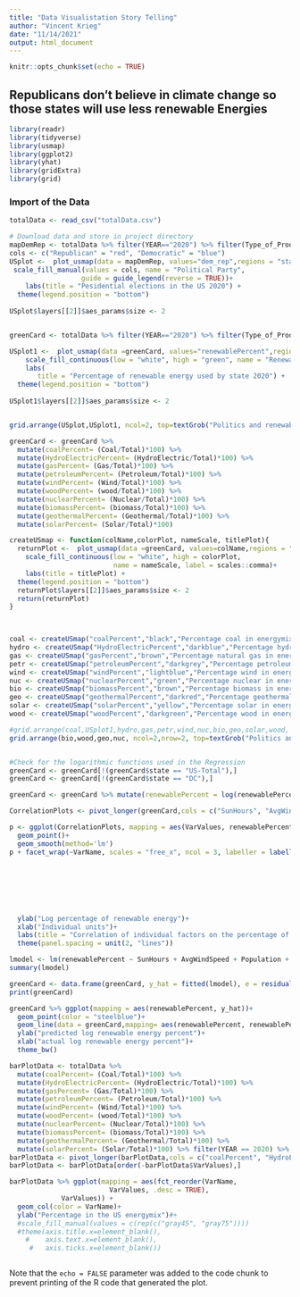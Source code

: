 ```yaml
---
title: "Data Visualistation Story Telling"
author: "Vincent Krieg"
date: "11/14/2021"
output: html_document
---
```


```r
knitr::opts_chunk$set(echo = TRUE)
```

## Republicans don't believe in climate change so those states will use less renewable Energies


```r
library(readr)
library(tidyverse)
library(usmap)
library(ggplot2)
library(yhat)
library(gridExtra)
library(grid)
```

### Import of the Data ###

```r
totalData <- read_csv("totalData.csv")
```
```r
# Download data and store in project directory
mapDemRep <- totalData %>% filter(YEAR=="2020") %>% filter(Type_of_Producer=='Total Electric Power Industry') %>% mutate(dem_rep=if_else(dem_percent>rep_percent,"Democratic","Republican"))
cols <- c("Republican" = "red", "Democratic" = "blue")
USplot <-  plot_usmap(data = mapDemRep, values="dem_rep",regions = "states",labels = TRUE) + 
 scale_fill_manual(values = cols, name = "Political Party", 
                  guide = guide_legend(reverse = TRUE))+
    labs(title = "Pesidential elections in the US 2020") +
  theme(legend.position = "bottom")
  
USplot$layers[[2]]$aes_params$size <- 2



```
```r
greenCard <- totalData %>% filter(YEAR=="2020") %>% filter(Type_of_Producer=='Total Electric Power Industry')  %>% mutate(renewableTotal=HydroElectric+Wind+wood+biomass+Geothermal+Solar) %>% mutate(renewablePercent= (renewableTotal/Total)*100)

USplot1 <-  plot_usmap(data =greenCard, values="renewablePercent",regions = "states",labels = TRUE) + 
    scale_fill_continuous(low = "white", high = "green", name = "Renewable Energy in %", label = scales::comma)+
    labs(
       title = "Percentage of renewable energy used by state 2020") +
  theme(legend.position = "bottom")
  
USplot1$layers[[2]]$aes_params$size <- 2


grid.arrange(USplot,USplot1, ncol=2, top=textGrob("Politics and renewable energies in the United States",gp=gpar(fontsize=20,font=3)))


```
```r
greenCard <- greenCard %>% 
  mutate(coalPercent= (Coal/Total)*100) %>%
  mutate(HydroElectricPercent= (HydroElectric/Total)*100) %>%
  mutate(gasPercent= (Gas/Total)*100) %>%
  mutate(petroleumPercent= (Petroleum/Total)*100) %>%
  mutate(windPercent= (Wind/Total)*100) %>%
  mutate(woodPercent= (wood/Total)*100) %>%
  mutate(nuclearPercent= (Nuclear/Total)*100) %>%
  mutate(biomassPercent= (biomass/Total)*100) %>%
  mutate(geothermalPercent= (Geothermal/Total)*100) %>%
  mutate(solarPercent= (Solar/Total)*100)


```

```r

createUSmap <- function(colName,colorPlot, nameScale, titlePlot){
  returnPlot <-  plot_usmap(data =greenCard, values=colName,regions = "states",labels = TRUE) + 
    scale_fill_continuous(low = "white", high = colorPlot, 
                          name = nameScale, label = scales::comma)+
    labs(title = titlePlot) +
  theme(legend.position = "bottom")
  returnPlot$layers[[2]]$aes_params$size <- 2
  return(returnPlot)
}

  

coal <- createUSmap("coalPercent","black","Percentage coal in energymix", "Coal")
hydro <- createUSmap("HydroElectricPercent","darkblue","Percentage hydro electric in energymix", "Hydro Electic")
gas <- createUSmap("gasPercent","brown","Percentage natural gas in energymix", "Natural Gas")
petr <- createUSmap("petroleumPercent","darkgrey","Percentage petroleum in energymix", "Petroleum")
wind <- createUSmap("windPercent","lightblue","Percentage wind in energymix", "Wind")
nuc <- createUSmap("nuclearPercent","green","Percentage nuclear in energymix", "Nuclear")
bio <- createUSmap("biomassPercent","brown","Percentage biomass in energymix", "Biomass")
geo <- createUSmap("geothermalPercent","darkred","Percentage geothermal in energymix", "Geothermal")
solar <- createUSmap("solarPercent","yellow","Percentage solar in energymix", "Solar")
wood <- createUSmap("woodPercent","darkgreen","Percentage wood in energymix", "Wood")

```


```r


#grid.arrange(coal,USplot1,hydro,gas,petr,wind,nuc,bio,geo,solar,wood, ncol=2,nrow=6, top=textGrob("Politics and renewable energies in the United States",gp=gpar(fontsize=20,font=3)))
grid.arrange(bio,wood,geo,nuc, ncol=2,nrow=2, top=textGrob("Politics and renewable energies in the United States",gp=gpar(fontsize=20,font=3)))

```

```r



```



```r


#Check for the logarithmic functions used in the Regression
greenCard <- greenCard[!(greenCard$state == "US-Total"),]
greenCard <- greenCard[!(greenCard$state == "DC"),]

greenCard <- greenCard %>% mutate(renewablePercent = log(renewablePercent)) 

CorrelationPlots <- pivot_longer(greenCard,cols = c("SunHours", "AvgWindSpeed", "Population", "EducationIndex", "rep_percent", "GdpinMioUSD"), names_to = "VarName", values_to = "VarValues")

p <- ggplot(CorrelationPlots, mapping = aes(VarValues, renewablePercent)) + 
  geom_point()+
  geom_smooth(method='lm')
p + facet_wrap(~VarName, scales = "free_x", ncol = 3, labeller = labeller(VarName =
                                                                            c("SunHours" = "Average sunshine hours per day", 
                                                                              "AvgWindSpeed" = "Average Wind Speed", 
                                                                              "Population"= "Population", 
                                                                              "EducationIndex"="Education index", 
                                                                              "rep_percent" = "Percentage votes Republicans 2020 ",
                                                                              "GdpinMioUSD" = "Gdp in Mio USD in 2020")
                                                                          ))+
  ylab("Log percentage of renewable energy")+
  xlab("Individual units")+
  labs(title = "Correlation of individual factors on the percentage of renewable energy used" )+
  theme(panel.spacing = unit(2, "lines"))

```
```r

lmodel <- lm(renewablePercent ~ SunHours + AvgWindSpeed + Population + EducationIndex + GdpinMioUSD + rep_percent, data = greenCard)
summary(lmodel)

```
```r
greenCard <- data.frame(greenCard, y_hat = fitted(lmodel), e = residuals(lmodel))
print(greenCard)
```
```r
greenCard %>% ggplot(mapping = aes(renewablePercent, y_hat))+
  geom_point(color = "steelblue")+
  geom_line(data = greenCard,mapping= aes(renewablePercent, renewablePercent), color = "darkred")+
  ylab("predicted log renewable energy percent")+
  xlab("actual log renewable energy percent")+
  theme_bw()

```

```r
barPlotData <- totalData %>% 
  mutate(coalPercent= (Coal/Total)*100) %>%
  mutate(HydroElectricPercent= (HydroElectric/Total)*100) %>%
  mutate(gasPercent= (Gas/Total)*100) %>%
  mutate(petroleumPercent= (Petroleum/Total)*100) %>%
  mutate(windPercent= (Wind/Total)*100) %>%
  mutate(woodPercent= (wood/Total)*100) %>%
  mutate(nuclearPercent= (Nuclear/Total)*100) %>%
  mutate(biomassPercent= (biomass/Total)*100) %>%
  mutate(geothermalPercent= (Geothermal/Total)*100) %>%
  mutate(solarPercent= (Solar/Total)*100) %>% filter(YEAR == 2020) %>% filter(state == "US-Total") %>% filter(Type_of_Producer =="Total Electric Power Industry")
barPlotData <- pivot_longer(barPlotData,cols = c("coalPercent", "HydroElectricPercent", "gasPercent", "petroleumPercent", "windPercent", "nuclearPercent","biomassPercent","geothermalPercent","solarPercent"), names_to = "VarName", values_to = "VarValues")
barPlotData <- barPlotData[order(-barPlotData$VarValues),]

```
```r
barPlotData %>% ggplot(mapping = aes(fct_reorder(VarName,
                         VarValues, .desc = TRUE), 
             VarValues)) +
  geom_col(color = VarName)+
  ylab("Percentage in the US energymix")#+
  #scale_fill_manual(values = c(rep(c("gray45", "gray75"))))
  #theme(axis.title.x=element_blank(),
    #    axis.text.x=element_blank(),
     #   axis.ticks.x=element_blank())

```
```r


```









Note that the `echo = FALSE` parameter was added to the code chunk to prevent printing of the R code that generated the plot.
